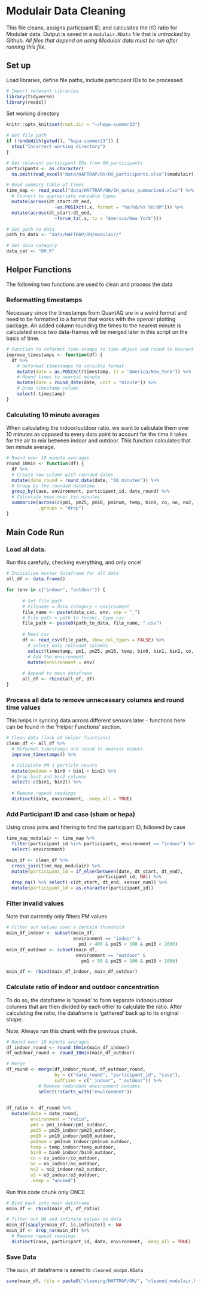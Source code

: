 # Modulair Data Cleaning
This file cleans, assigns participant ID, and calculates the I/O ratio for Modulair data. Output is saved in a `modulair.RData` file that is *untracked* by Github. *All files that depend on using Modulair data must be run after running this file.*


## Set up
Load libraries, define file paths, include participant IDs to be processed
```r
# Import relevant libraries
library(tidyverse)
library(readxl)
```
Set working directory
```r
knitr::opts_knit$set(root.dir = "~/hepa-summer23")
```


```r
# Get file path
if (!endsWith(getwd(), "hepa-summer23")) {
  stop("Incorrect working directory")
}
```

```r
# Get relevant participant IDs from OH_participants
participants <- as.character(
  na.omit(read_excel("data/HAFTRAP/OH/OH_participants.xlsx")$modulair))

# Read summary table of times
time_map <- read_excel("data/HAFTRAP/OH/OH_notes_summarized.xlsx") %>%
  # Convert to appropriate variable types
  mutate(across(dt_start:dt_end, 
                  ~as.POSIXct(.x, format = "%m/%d/%Y %H:%M"))) %>%
  mutate(across(dt_start:dt_end, 
                  ~force_tz(.x, tz = "America/New_York")))
```

```r
# Set path to data
path_to_data <- "data/HAFTRAP/OH/modulair/"

# Set data category
data_cat <- "OH_R"
```

## Helper Functions
The following two functions are used to clean and process the data

### Reformatting timestamps
Necessary since the timestamps from QuantAQ are in a weird format and need to be formatted to a format that works with the openair plotting package. An added column rounding the times to the nearest minute is calculated since two data-frames will be merged later in this script on the basis of time.

```r
# Function to reformat time-stamps to time object and round to nearest minute
improve_timestamps <- function(df) {
  df %>%
    # Reformat timestamps to sensible format
    mutate(date = as.POSIXct(timestamp, tz = "America/New_York")) %>%
    # Round times to nearest minute
    mutate(date = round_date(date, unit = "minute")) %>%
    # Drop timestamp column
    select(-timestamp)
}
```

### Calculating 10 minute averages
When calculating the indoor/outdoor ratio, we want to calculate them over 10 minutes as opposed to every data point to account for the time it takes for the air to mix between indoor and outdoor. This function calculates that ten minute average.
```r
# Round over 10 minute averages
round_10min <- function(df) {
  df %>%
  # Create new column with rounded dates
  mutate(date_round = round_date(date, "10 minutes")) %>%
  # Group by the rounded datetime
  group_by(case, environment, participant_id, date_round) %>%
  # Calculate mean over ten minutes
  summarize(across(c(pm1, pm25, pm10, pm1num, temp, bin0, co, no, no2, o3), mean),
            .groups = "drop")
}

```

## Main Code Run
### Load all data. 
Run this carefully, checking everything, and only once!
```r
# Initialize master dataframe for all data
all_df <- data.frame()

for (env in c("indoor", "outdoor")) {
      
      # Set file path
      # Filename = data category + environment 
      file_name <- paste(data_cat, env, sep = "_")
      # File path = path to folder, type csv
      file_path <- paste0(path_to_data, file_name, ".csv")
      
      # Read csv
      df <- read_csv(file_path, show_col_types = FALSE) %>%
        # Select only relevant columns
        select(timestamp, pm1, pm25, pm10, temp, bin0, bin1, bin2, co, no, no2, o3) %>% 
        # Add the environment
        mutate(environment = env)
      
      # Append to main dataframe
      all_df <- rbind(all_df, df)
}

```

### Process all data to remove unnecessary columns and round time values 
This helps in syncing data across different sensors later - functions here can be found in the 'Helper Functions' section.
```r
# Clean data (look at helper functions)
clean_df <- all_df %>%
  # Reformat timestamps and round to nearest minute
  improve_timestamps() %>%

  # Calculate PM 1 particle counts
  mutate(pm1num = bin0 + bin1 + bin2) %>%
  # Drop bin1 and bin2 columns
  select(-c(bin1, bin2)) %>%
  
  # Remove repeat readings
  distinct(date, environment, .keep_all = TRUE)
```

### Add Participant ID and case (sham or hepa)
Using cross joins and filtering to find the participant ID, followed by case
```r
time_map_modulair <- time_map %>% 
  filter(participant_id %in% participants, environment == "indoor") %>%
  select(-environment)

main_df <- clean_df %>%
  cross_join(time_map_modulair) %>%
  mutate(participant_id = if_else(between(date, dt_start, dt_end), 
                                  participant_id, NA)) %>% 
  drop_na() %>% select(-c(dt_start, dt_end, sensor_num)) %>%
  mutate(participant_id = as.character(participant_id))

```

### Filter invalid values
Note that currently only filters PM values
```r
# Filter out values over a certain threshold
main_df_indoor <- subset(main_df, 
                         environment == "indoor" & 
                           pm1 < 400 & pm25 < 500 & pm10 < 2000)
main_df_outdoor <- subset(main_df, 
                          environment == "outdoor" & 
                            pm1 < 50 & pm25 < 100 & pm10 < 1000)

main_df <- rbind(main_df_indoor, main_df_outdoor)
```

### Calculate ratio of indoor and outdoor concentration
To do so, the dataframe is 'spread' to form separate indoor/outdoor columns that are then divided by each other to calculate the ratio. After calculating the ratio, the dataframe is 'gathered' back up to its original shape.

Note: Always run this chunk with the previous chunk.
```r
# Round over 10 minute averages
df_indoor_round <- round_10min(main_df_indoor)
df_outdoor_round <- round_10min(main_df_outdoor)

# Merge
df_round <- merge(df_indoor_round, df_outdoor_round, 
                  by = c("date_round", "participant_id", "case"), 
                  suffixes = c("_indoor", "_outdoor")) %>%
            # Remove redundant environment columns
            select(!starts_with("environment"))
          

df_ratio <- df_round %>% 
  mutate(date = date_round,
         environment = "ratio",
         pm1 = pm1_indoor/pm1_outdoor, 
         pm25 = pm25_indoor/pm25_outdoor, 
         pm10 = pm10_indoor/pm10_outdoor, 
         pm1num = pm1num_indoor/pm1num_outdoor, 
         temp = temp_indoor/temp_outdoor,
         bin0 = bin0_indoor/bin0_outdoor,
         co = co_indoor/co_outdoor,
         no = no_indoor/no_outdoor,
         no2 = no2_indoor/no2_outdoor, 
         o3 = o3_indoor/o3_outdoor,
         .keep = "unused")
```

Run this code chunk only ONCE
```r
# Bind back into main dataframe
main_df <- rbind(main_df, df_ratio)

# filter out NA and infinite values in data
main_df[sapply(main_df, is.infinite)] <- NA
main_df <- drop_na(main_df) %>%
  # Remove repeat readings
  distinct(case, participant_id, date, environment, .keep_all = TRUE)
```


### Save Data
The `main_df` dataframe is saved to `cleaned_modpm.RData`
```r
save(main_df, file = paste0("cleaning/HAFTRAP/OH/", "cleaned_modulair.RData"))
```